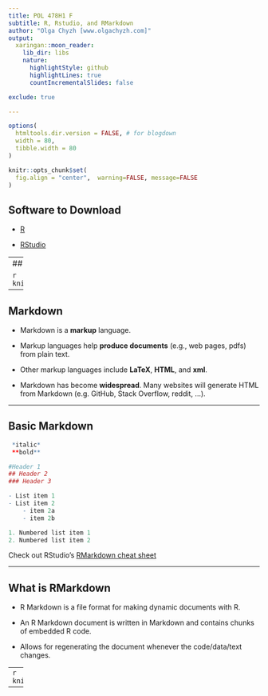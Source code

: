 ```yaml
---
title: POL 478H1 F
subtitle: R, Rstudio, and RMarkdown
author: "Olga Chyzh [www.olgachyzh.com]"
output:
  xaringan::moon_reader:
    lib_dir: libs
    nature:
      highlightStyle: github
      highlightLines: true
      countIncrementalSlides: false

exclude: true

---
```

```r
options(
  htmltools.dir.version = FALSE, # for blogdown
  width = 80,
  tibble.width = 80
)

knitr::opts_chunk$set(
  fig.align = "center",  warning=FALSE, message=FALSE
)

```


## Software to Download

- [R](https://www.r-project.org/)

- [RStudio](https://rstudio.com/products/rstudio/download/)

---
## The RStudio IDE

```r
knitr::include_graphics("Rstudio.png")
```

---


## Markdown

- Markdown is a **markup** language.

- Markup languages help **produce documents** (e.g., web pages, pdfs) from plain text.

- Other markup languages include **LaTeX**, **HTML**, and **xml**.

- Markdown has become **widespread**. Many websites will generate HTML from Markdown (e.g. GitHub, Stack Overflow, reddit, ...).


---

## Basic Markdown
```r
 *italic*
 **bold**

#Header 1
## Header 2
### Header 3

- List item 1
- List item 2
    - item 2a
    - item 2b

1. Numbered list item 1
2. Numbered list item 2
```

Check out RStudio's [RMarkdown cheat sheet](https://rstudio.com/wp-content/uploads/2015/02/rmarkdown-cheatsheet.pdf)

---

## What is RMarkdown

- R Markdown is a file format for making dynamic documents with R. 

- An R Markdown document is written in Markdown and contains chunks of embedded R code.

- Allows for regenerating the document whenever the code/data/text changes.

---
```r
knitr::include_graphics("Rmarkdown.png")
```

---
